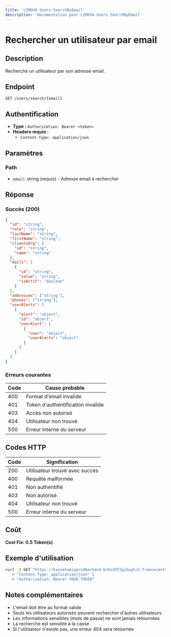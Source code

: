 ```yaml
---
title: 'LIMOVA Users SearchByEmail'
description: 'Documentation pour LIMOVA Users SearchByEmail'
---
```


# Rechercher un utilisateur par email

## Description
Recherche un utilisateur par son adresse email.

## Endpoint
```
GET /users/search/{email}
```

## Authentification
- **Type :** `Authorization: Bearer <token>`
- **Headers requis :**
  - `Content-Type: application/json`

## Paramètres

### Path
- `email`: string (requis) - Adresse email à rechercher

## Réponse

### Succès (200)
```json
{
  "id": "string",
  "role": "string",
  "lastName": "string",
  "firstName": "string",
  "clientsOrg": {
    "id": "string",
    "name": "string"
  },
  "mails": [
    {
      "id": "string",
      "value": "string",
      "isActif": "boolean"
    }
  ],
  "addresses": ["string"],
  "phones": ["string"],
  "userAlerts": [
    {
      "alert": "object",
      "id": "object",
      "userAlert": [
        {
          "user": "object",
          "userAlerts": "object"
        }
      ]
    }
  ]
}
```

### Erreurs courantes

| Code | Cause probable |
|------|----------------|
| 400 | Format d'email invalide |
| 401 | Token d'authentification invalide |
| 403 | Accès non autorisé |
| 404 | Utilisateur non trouvé |
| 500 | Erreur interne du serveur |

## Codes HTTP

| Code | Signification |
|------|---------------|
| 200 | Utilisateur trouvé avec succès |
| 400 | Requête malformée |
| 401 | Non authentifié |
| 403 | Non autorisé |
| 404 | Utilisateur non trouvé |
| 500 | Erreur interne du serveur |

## Coût
**Cost Fix: 0.5 Token(s)**

## Exemple d'utilisation

```bash
curl -X GET "https://kainotomiaprodbackend-brbzd3f2gjbugtcd.francecentral-01.azurewebsites.net/users/search/mailittryit@mail.comm" \
  -H "Content-Type: application/json" \
  -H "Authorization: Bearer YOUR_TOKEN"
```

## Notes complémentaires
- L'email doit être au format valide
- Seuls les utilisateurs autorisés peuvent rechercher d'autres utilisateurs
- Les informations sensibles (mots de passe) ne sont jamais retournées
- La recherche est sensible à la casse
- Si l'utilisateur n'existe pas, une erreur 404 sera retournée 
